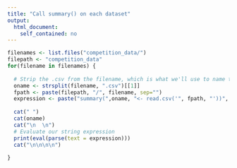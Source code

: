---
title: "Call summary() on each dataset"
output: 
  html_document:
    self_contained: no
---


```{r, echo=FALSE}
filenames <- list.files("competition_data/")
filepath <- "competition_data"
for(filename in filenames) {
  
  # Strip the .csv from the filename, which is what we'll use to name the table
  oname <- strsplit(filename, ".csv")[[1]]
  fpath <- paste(filepath, "/", filename, sep="")
  expression <- paste("summary(",oname, "<- read.csv('", fpath, "'))", sep="")
  
  cat(" ")
  cat(oname)
  cat("\n  \n")
  # Evaluate our string expression
  print(eval(parse(text = expression)))
  cat("\n\n\n\n")
  
}
```




